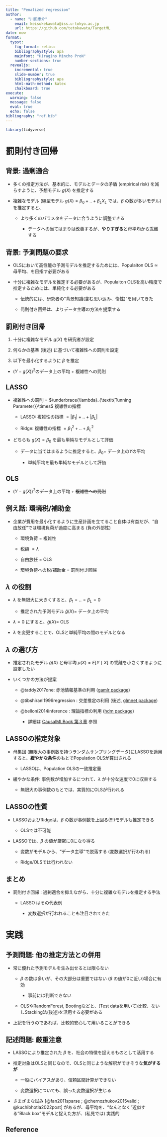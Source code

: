```yaml
---
title: "Penalized regression"
author: 
  - name: "川田恵介"
    email: keisukekawata@iss.u-tokyo.ac.jp
    url: https://github.com/tetokawata/TargetML
date: now
format:
  typst:
    fig-format: retina
    bibliographystyle: apa
    mainfont: "Hiragino Mincho ProN"
    number-sections: true
  revealjs:
    incremental: true 
    slide-number: true
    bibliographystyle: apa
    html-math-method: katex
    chalkboard: true
execute: 
  warning: false
  message: false
  eval: true
  echo: false
bibliography: "ref.bib"
---
```


```r
library(tidyverse)
```

# 罰則付き回帰

## 背景: 過剰適合

- 多くの推定方法が、基本的に、モデルとデータの矛盾 (empirical risk) を減らすように、予想モデル $g(X)$ を推定する

- 複雑なモデル (線型モデル $g(X)=\beta_0 + .. + \beta_LX_L$ では、$\beta$ の数が多いモデル) を推定すると、

  - より多くのパラメタをデータに合うように調整できる
  
    - データへの当てはまりは改善するが、**やりすぎる**と母平均から乖離する
    
## 背景: 予測問題の要求

- OLSにおいて高性能の予測モデルを推定するためには、Populaiton OLS $\simeq$ 母平均、を目指す必要がある

- 十分に複雑なモデルを推定する必要があるが、Populaiton OLSを高い精度で推定するためには、単純化する必要がある

  - 伝統的には、研究者の"背景知識(含む思い込み、惰性)"を用いてきた
  
  - 罰則付き回帰は、よりデータ主導の方法を提案する

## 罰則付き回帰

1. 十分に複雑なモデル $g(X)$ を研究者が設定

2. 何らかの基準 (後述) に基づいて複雑性への罰則を設定

3. 以下を最小化するように $\beta$ を推定

- $(Y - g(X))^2$のデータ上の平均 $+$ 複雑性への罰則

## LASSO

- 複雑性への罰則 $=$ $\underbrace{\lambda}_{\textit{Tunning Parameter}}\times$ 複雑性の指標

  - LASSO: 複雑性の指標 $=|\beta_1| + ..+|\beta_L|$ 
  
  - Ridge: 複雑性の指標 $=\beta_1^2 + ..+\beta_L^2$ 

- どちらも $g(X)=\beta_0$ を最も単純なモデルとして評価

  - データに当てはまるように推定すると、$\beta_0=$ データ上の$Y$の平均
  
    - 単純平均を最も単純なモデルとして評価

## OLS

- $(Y - g(X))^2$のデータ上の平均 $+$ ~~複雑性への罰則~~

## 例え話: 環境税/補助金

  - 企業が費用を最小化するように生産計画を立てること自体は有益だが、"自由放任"では環境負荷が過度に高まる (負の外部性)
  
    - 環境負荷 $=$ 複雑性
    
    - 税額 $= \lambda$
    
    - 自由放任 $=$ OLS
    
    - 環境負荷への税/補助金 $=$ 罰則付き回帰

## $\lambda$ の役割

- $\lambda$ を無限大に大きくすると、$\beta_1=..=\beta_L=0$

  - 推定された予測モデル $\hat{g}(X)=$ データ上の平均

- $\lambda=0$ にすると、$\hat{g}(X)=$ OLS

- $\lambda$ を変更することで、OLSと単純平均の間のモデルとなる

## $\lambda$ の選び方

- 推定されたモデル $\hat{g}(X)$ と母平均 $\mu(X)=E[Y\mid X]$ の乖離を小さくするように設定したい

- いくつかの方法が提案

  - @taddy2017one: 赤池情報基準の利用 ([gamlr package](https://github.com/TaddyLab/gamlr))
  
  - @tibshirani1996regression : 交差推定の利用 (後述, [glmnet package](https://cran.r-project.org/web/packages/glmnet/index.html))
  
  - @belloni2014inference : 理論指標の利用 ([hdm package](https://cran.r-project.org/web/packages/hdm/index.html))
  
    - 詳細は [CausalMLBook 第３章](https://causalml-book.org/) 参照

## LASSOの推定対象

- 母集団 (無限大の事例数を持つランダムサンプリングデータ)にLASSOを適用すると、**緩やかな条件**のもとでPopulation OLSが算出される

  - LASSOは、Population OLSの一致推定量

- 緩やかな条件: 事例数が増加するにつれて、$\lambda$ が十分な速度で0に収束する

  - 無限大の事例数のもとでは、実質的にOLSが行われる

## LASSOの性質

- LASSOおよびRidgeは、$\beta$ の数が事例数を上回る(!!!)モデルも推定できる

  - OLSでは不可能

- LASSOでは、$\beta$ の値が厳密に0になり得る

  - 変数がモデルから、"データ主導"で脱落する (変数選択が行われる)
  
  - Ridge/OLSでは行われない

## まとめ

- 罰則付き回帰 : 過剰適合を抑えながら、十分に複雑なモデルを推定する手法

  - LASSO はその代表例
  
    - 変数選択が行われることも注目されてきた

# 実践

## 予測問題: 他の推定方法との併用

- 常に優れた予測モデルを生み出せるとは限らない

  - $\beta$ の数は多いが、その大部分は重要ではない ($\beta$ の値が0に近い)場合に有効
  
    - 事前には判断できない

  - OLSやRandomForest, Bootingなどと、(Test dataを用いて)比較、ないしStacking法(後述)を活用する必要がある
  
- 上記を行うのであれば、比較的安心して用いることができる

## 記述問題: 厳重注意

- LASSOにより推定された $\beta$ を、社会の特徴を捉えるものとして活用する

- 推定対象はOLSと同じなので、OLSと同じような解釈ができそうな**気がするが**

  - 一般にバイアスがあり、信頼区間計算ができない
  
  - 変数選択についても、誤った変数選択が生じる

- さまざまな試み [@fan2011sparse ; @chernozhukov2015valid ; @kuchibhotla2022post] があるが、母平均を、"なんとなく"近似する"Black box"モデルと捉えた方が、(私見では) 実践的

## Reference
